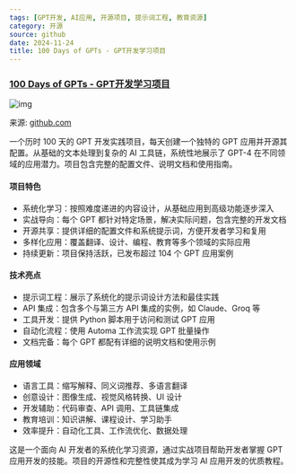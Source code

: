 ```yaml
---
tags: [GPT开发, AI应用, 开源项目, 提示词工程, 教育资源]
category: 开源
source: github
date: 2024-11-24
title: 100 Days of GPTs - GPT开发学习项目
---
```


### [100 Days of GPTs - GPT开发学习项目](https://github.com/BlueBirdBack/100-Days-of-GPTs)

![img](https://img.mengpeng.tech/i/2024/12/07/67541edce605d.webp)

来源: [github.com](https://github.com/BlueBirdBack/100-Days-of-GPTs)

一个历时 100 天的 GPT 开发实践项目，每天创建一个独特的 GPT 应用并开源其配置。从基础的文本处理到复杂的 AI 工具链，系统性地展示了 GPT-4 在不同领域的应用潜力。项目包含完整的配置文件、说明文档和使用指南。

#### 项目特色
- 系统化学习：按照难度递进的内容设计，从基础应用到高级功能逐步深入
- 实战导向：每个 GPT 都针对特定场景，解决实际问题，包含完整的开发文档
- 开源共享：提供详细的配置文件和系统提示词，方便开发者学习和复用
- 多样化应用：覆盖翻译、设计、编程、教育等多个领域的实际应用
- 持续更新：项目保持活跃，已发布超过 104 个 GPT 应用案例

#### 技术亮点
- 提示词工程：展示了系统化的提示词设计方法和最佳实践
- API 集成：包含多个与第三方 API 集成的实例，如 Claude、Groq 等
- 工具开发：提供 Python 脚本用于访问和测试 GPT 应用
- 自动化流程：使用 Automa 工作流实现 GPT 批量操作
- 文档完备：每个 GPT 都配有详细的说明文档和使用示例

#### 应用领域
- 语言工具：缩写解释、同义词推荐、多语言翻译
- 创意设计：图像生成、视觉风格转换、UI 设计
- 开发辅助：代码审查、API 调用、工具链集成
- 教育培训：知识讲解、课程设计、学习助手
- 效率提升：自动化工具、工作流优化、数据处理

这是一个面向 AI 开发者的系统化学习资源，通过实战项目帮助开发者掌握 GPT 应用开发的技能。项目的开源性和完整性使其成为学习 AI 应用开发的优质教程。 